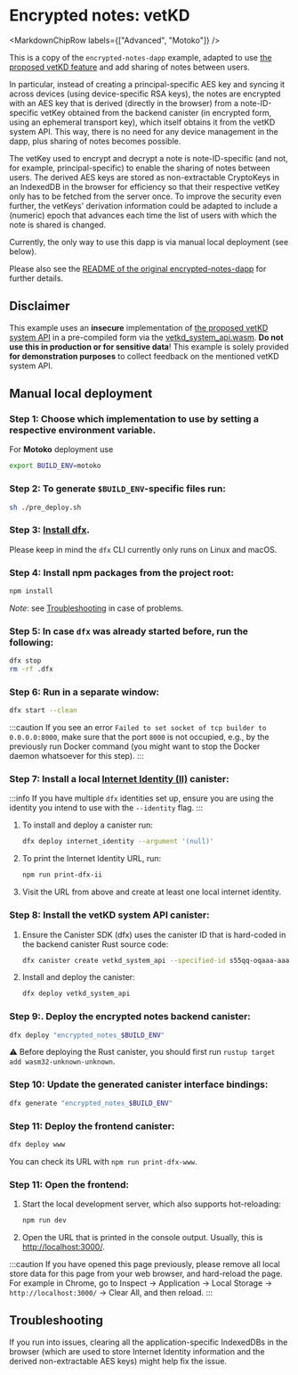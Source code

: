 
# Encrypted notes: vetKD

<MarkdownChipRow labels={["Advanced", "Motoko"]} />

This is a copy of the `encrypted-notes-dapp` example, adapted to use [the proposed vetKD feature](https://github.com/dfinity/interface-spec/pull/158) and add sharing of notes between users.

In particular, instead of creating a principal-specific AES key and syncing it across devices (using device-specific RSA keys), the notes are encrypted with an AES key that is derived (directly in the browser) from a note-ID-specific vetKey obtained from the backend canister (in encrypted form, using an ephemeral transport key), which itself obtains it from the vetKD system API. This way, there is no need for any device management in the dapp, plus sharing of notes becomes possible.

The vetKey used to encrypt and decrypt a note is note-ID-specific (and not, for example, principal-specific) to enable the sharing of notes between users. The derived AES keys are stored as non-extractable CryptoKeys in an IndexedDB in the browser for efficiency so that their respective vetKey only has to be fetched from the server once. To improve the security even further, the vetKeys' derivation information could be adapted to include a (numeric) epoch that advances each time the list of users with which the note is shared is changed.

Currently, the only way to use this dapp is via manual local deployment (see below).

Please also see the [README of the original encrypted-notes-dapp](../encrypted-notes-dapp/README.mdx) for further details.

## Disclaimer

This example uses an **insecure** implementation of [the proposed vetKD system API](https://github.com/dfinity/interface-spec/pull/158) in a pre-compiled form via the [vetkd_system_api.wasm](./vetkd_system_api.wasm). **Do not use this in production or for sensitive data**! This example is solely provided **for demonstration purposes** to collect feedback on the mentioned vetKD system API.

## Manual local deployment
### Step 1: Choose which implementation to use by setting a respective environment variable.
   
For **Motoko** deployment use
```sh
export BUILD_ENV=motoko
```

### Step 2: To generate `$BUILD_ENV`-specific files run:

```sh
sh ./pre_deploy.sh
```

### Step 3: [Install dfx](https://sdk.dfinity.org/docs/quickstart/local-quickstart.html). 

Please keep in mind the `dfx` CLI currently only runs on Linux and macOS.

### Step 4: Install npm packages from the project root:

```sh
npm install
```
_Note_: see [Troubleshooting](#troubleshooting) in case of problems.

### Step 5: In case `dfx` was already started before, run the following:

```sh
dfx stop
rm -rf .dfx
```

### Step 6: Run in a separate window:

```sh
dfx start --clean
```
:::caution
If you see an error `Failed to set socket of tcp builder to 0.0.0.0:8000`, make sure that the port `8000` is not occupied, e.g., by the previously run Docker command (you might want to stop the Docker daemon whatsoever for this step).
:::

### Step 7: Install a local [Internet Identity (II)](https://wiki.internetcomputer.org/wiki/What_is_Internet_Identity) canister:

:::info 
If you have multiple `dfx` identities set up, ensure you are using the identity you intend to use with the `--identity` flag.
:::
   1. To install and deploy a canister run:
      ```sh
      dfx deploy internet_identity --argument '(null)'
      ```
   2. To print the Internet Identity URL, run:
      ```sh
      npm run print-dfx-ii
      ```
   3. Visit the URL from above and create at least one local internet identity.

### Step 8: Install the vetKD system API canister:
   1. Ensure the Canister SDK (dfx) uses the canister ID that is hard-coded in the backend canister Rust source code:
      ```sh
      dfx canister create vetkd_system_api --specified-id s55qq-oqaaa-aaaaa-aaakq-cai
      ```
   2. Install and deploy the canister:
      ```sh
      dfx deploy vetkd_system_api
      ```

### Step 9:. Deploy the encrypted notes backend canister:

```sh
dfx deploy "encrypted_notes_$BUILD_ENV"
```
⚠️ Before deploying the Rust canister, you should first run `rustup target add wasm32-unknown-unknown`.

### Step 10: Update the generated canister interface bindings: 

```sh
dfx generate "encrypted_notes_$BUILD_ENV"
```

### Step 11: Deploy the frontend canister:
```sh
dfx deploy www
```
You can check its URL with `npm run print-dfx-www`.


### Step 11: Open the frontend:

   1. Start the local development server, which also supports hot-reloading:
      ```sh
      npm run dev
      ```
   2. Open the URL that is printed in the console output. Usually, this is [http://localhost:3000/](http://localhost:3000/).

:::caution
If you have opened this page previously, please remove all local store data for this page from your web browser, and hard-reload the page. For example in Chrome, go to Inspect → Application → Local Storage → `http://localhost:3000/` → Clear All, and then reload.
:::

## Troubleshooting

If you run into issues, clearing all the application-specific IndexedDBs in the browser (which are used to store Internet Identity information and the derived non-extractable AES keys) might help fix the issue.
